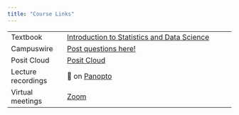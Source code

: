---
title: "Course Links"
---

|                    |                                                                                              |
|------------------|------------------------------------------------------|
| Textbook           | [Introduction to Statistics and Data Science](https://nustat.github.io/intro-stat-data-sci/) |
| Campuswire         | [Post questions here!](https://campuswire.com/c/G6C07549E)                                   |
| Posit Cloud        | [Posit Cloud](https://posit.cloud/)                                                          |
| Lecture recordings | 🔗 on [Panopto](https://canvas.northwestern.edu/courses/183509/external_tools/14501)         |
| Virtual meetings   | [Zoom](https://northwestern.zoom.us/j/99863923813)                                           |
